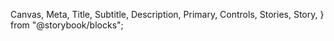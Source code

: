   Canvas,
  Meta,
  Title,
  Subtitle,
  Description,
  Primary,
  Controls,
  Stories,
  Story,
} from "@storybook/blocks";


<Meta of={ToggleSwitchStories} />
<Title />

`import {ToggleSwitch} from @nds_core/nds`

<Controls />

Toggle switches are digital on/off switches. They prompt users to choose between two mutually exclusive options and always have a default value. Toggles should provide immediate results. They are best used for changing the state of system functionalities and preferences.

### Usage Criteria

- Should use a neutral label that describes the toggleable setting, not the action
- Recommend displaying feedback text to the customer after they have clicked the `ToggleSwitch`. After an asynchronous action has completed, the feedback text should be focused
- Multiple toggles may be present on a single page; grouped toggles do not affect each other as each toggle provides on/off states for a specific option
- By default, the `ToggleSwitch` button is right aligned of the container
- If the intent is to use it as a form input element with a designated value, please use either [core-checkbox](/docs/core-components-forms-checkbox--documentation) or [core-radio](/docs/core-components-forms-radio--documentation)
- The distance between the label and the button can be controlled by the width of the container that wraps `ToggleSwitch`. Highly recommend to limit the width of the `ToggleSwitch` button so that it's not too far from the label for better user experience and accessibility. Use `FlexGrid` as a container to control the distance between the button and label.
- `ToggleSwitch` may include the optional [`Tooltip`](/docs/core-components-forms-tooltip--documentation) to provide additional explanation or instructions. `Tooltip` can be added by providing `tooltipText` and `tooltipCopy`

### Accessibility features

- `ToggleSwitch` component is an html `<button>` element with a role `switch` that has two states `aria-checked="true"` or `aria-checked="false"`. This gets announced to assistive technology when determining the current state and its interaction type

### Accessibility guide

- `ToggleSwitch` has a built-in `Spinner` that requires label text. You must provide label text by passing a string to `spinnerLabel` prop so that its loading state can be communicated to assitive technology
- After a toggle has been clicked, usually an immediate or asynchronous action will occur. Once complete, it is important to focus either back on the toggle or to adjacent feedback copy so that customers using screen magnifiers can view relevant information after the action has completed

**Basic usage**

<Canvas of={ToggleSwitchStories.MinimalUsage} />

**Asynchoronous usage**

<Canvas of={ToggleSwitchStories.Asynchoronous} />

**Complete example with async first-time load, async toggle, and error handling**

A typical example with the following steps:

1. Go to a page
2. Load user settings, display the `ToggleSwitch` in its loading state (`isLoading={true}`) along with a label for the Spinner
3. Once loaded, display the `ToggleSwitch` with the appropriate `checked` value
4. When the customer clicks on the `ToggleSwitch`, an action can be made. If it is an asynchronous call that takes longer than 200ms, show the appropriate `isLoading` state
5. Once the asynchronous call is complete, set the appropriate `checked` value, turn off the Spinner (`isLoading={false}`), and then focus on newly-rendered feedback text close to the `ToggleSwitch`
6. If there is an error in changing the `ToggleSwitch` state, set the appropriate `checked` value and display an error dialogue using [InputFeedback](/docs/core-components-forms-inputfeedback--documentation)

Note: you can focus on most HTML elements by providing a `tabIndex="-1"` attribute, setting a `ref` value, and then calling `yourRef.current.focus()`. You can learn more about refs and forwarding refs on the [React documentation](https://reactjs.org/docs/refs-and-the-dom.html).

<Canvas of ={ToggleSwitchStories.CompleteApp}/>